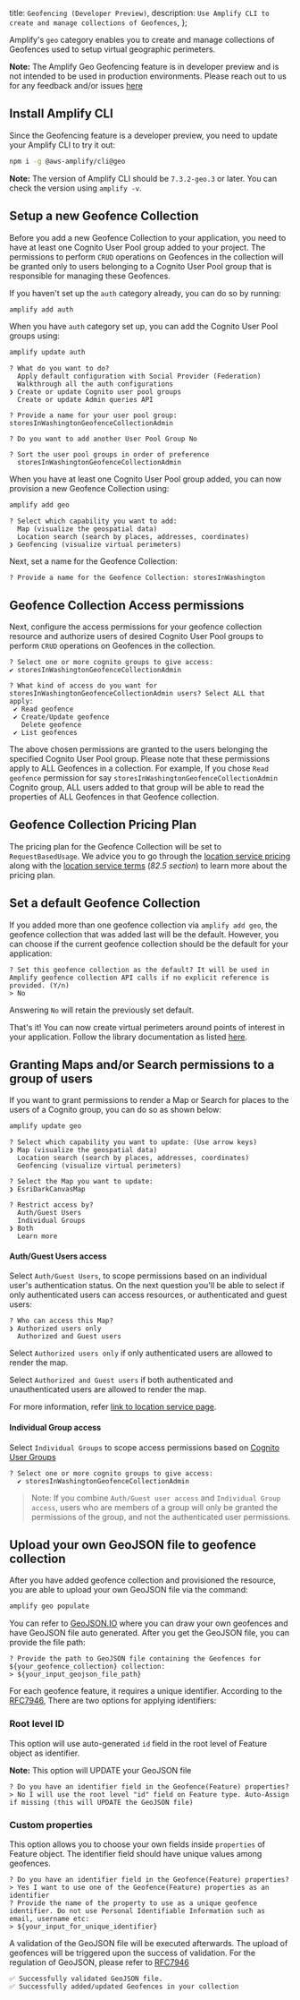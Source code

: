  title: `Geofencing (Developer Preview)`,
  description: `Use Amplify CLI to create and manage collections of Geofences`,
};

Amplify's `geo` category enables you to create and manage collections of Geofences used to setup virtual geographic perimeters.

<Callout>

**Note:** The Amplify Geo Geofencing feature is in developer preview and is not intended to be used in production environments. Please reach out to us for any feedback and/or issues [here](https://github.com/aws-amplify/amplify-cli/issues)

</Callout>

## Install Amplify CLI
Since the Geofencing feature is a developer preview, you need to update your Amplify CLI to try it out:

```bash
npm i -g @aws-amplify/cli@geo
```

<Callout>

**Note:** The version of Amplify CLI should be `7.3.2-geo.3` or later. You can check the version using `amplify -v`.

</Callout>

## Setup a new Geofence Collection
Before you add a new Geofence Collection to your application, you need to have at least one Cognito User Pool group added to your project.
The permissions to perform `CRUD` operations on Geofences in the collection will be granted only to users belonging to a Cognito User Pool group that is responsible for managing these Geofences.

If you haven't set up the `auth` category already, you can do so by running:
```bash
amplify add auth
```

When you have `auth` category set up, you can add the Cognito User Pool groups using:
```bash
amplify update auth
```
```console
? What do you want to do? 
  Apply default configuration with Social Provider (Federation) 
  Walkthrough all the auth configurations 
❯ Create or update Cognito user pool groups 
  Create or update Admin queries API 

? Provide a name for your user pool group: storesInWashingtonGeofenceCollectionAdmin

? Do you want to add another User Pool Group No

? Sort the user pool groups in order of preference
  storesInWashingtonGeofenceCollectionAdmin

```

When you have at least one Cognito User Pool group added, you can now provision a new Geofence Collection using:
```bash
amplify add geo
```
```console
? Select which capability you want to add: 
  Map (visualize the geospatial data) 
  Location search (search by places, addresses, coordinates) 
❯ Geofencing (visualize virtual perimeters)
```

Next, set a name for the Geofence Collection: 

```console
? Provide a name for the Geofence Collection: storesInWashington
```

## Geofence Collection Access permissions

Next, configure the access permissions for your geofence collection resource and authorize users of desired Cognito User Pool groups to perform `CRUD` operations on Geofences in the collection.

```console
? Select one or more cognito groups to give access:
✔ storesInWashingtonGeofenceCollectionAdmin

? What kind of access do you want for storesInWashingtonGeofenceCollectionAdmin users? Select ALL that apply:
 ✔ Read geofence
 ✔ Create/Update geofence
   Delete geofence
 ✔ List geofences
```

The above chosen permissions are granted to the users belonging the specified Cognito User Pool group. 
Please note that these permissions apply to ALL Geofences in a collection. For example, If you chose `Read geofence` permission for say `storesInWashingtonGeofenceCollectionAdmin`
Cognito group, ALL users added to that group will be able to read the properties of ALL Geofences in that Geofence collection.

## Geofence Collection Pricing Plan

The pricing plan for the Geofence Collection will be set to `RequestBasedUsage`.
We advice you to go through the [location service pricing](https://aws.amazon.com/location/pricing/) along with the [location service terms](https://aws.amazon.com/service-terms/) (_82.5 section_) to learn more about the pricing plan.

## Set a default Geofence Collection
If you added more than one geofence collection via `amplify add geo`, the geofence collection that was added last will be the default. 
However, you can choose if the current geofence collection should be the default for your application:

```console
? Set this geofence collection as the default? It will be used in Amplify geofence collection API calls if no explicit reference is provided. (Y/n)
> No
```
Answering `No` will retain the previously set default.

That's it! You can now create virtual perimeters around points of interest in your application. Follow the library documentation as listed [here](/lib/geo/geofences).

## Granting Maps and/or Search permissions to a group of users
If you want to grant permissions to render a Map or Search for places to the users of a Cognito group,
you can do so as shown below:

```bash
amplify update geo
```

```console
? Select which capability you want to update: (Use arrow keys)
❯ Map (visualize the geospatial data) 
  Location search (search by places, addresses, coordinates) 
  Geofencing (visualize virtual perimeters)

? Select the Map you want to update:
❯ EsriDarkCanvasMap

? Restrict access by?
  Auth/Guest Users
  Individual Groups
❯ Both
  Learn more
```

#### Auth/Guest Users access

Select `Auth/Guest Users`, to scope permissions based on an individual user's authentication status. 
On the next question you'll be able to select if only authenticated users can access resources, or authenticated and guest users:

```
? Who can access this Map?
❯ Authorized users only
  Authorized and Guest users
```

Select `Authorized users only` if only authenticated users are allowed to render the map.

Select `Authorized and Guest users` if both authenticated and unauthenticated users are allowed to render the map.

For more information, refer [link to location service page](https://docs.aws.amazon.com/location/latest/developerguide/security_iam_id-based-policy-examples.html#security_iam_id-based-policy-examples-get-map-tiles).

#### Individual Group access
Select `Individual Groups` to scope access permissions based on [Cognito User Groups](/cli/auth/groups)

```console
? Select one or more cognito groups to give access:
  ✔ storesInWashingtonGeofenceCollectionAdmin
```

> Note: If you combine `Auth/Guest user access` and `Individual Group access`, users who are members of a group will only be granted the permissions of the group, and not the authenticated user permissions.

## Upload your own GeoJSON file to geofence collection
After you have added geofence collection and provisioned the resource, you are able to upload your own GeoJSON file via the command: 
```bash
amplify geo populate
```
You can refer to [GeoJSON.IO](https://geojson.io/) where you can draw your own geofences and have GeoJSON file auto generated. After you get the GeoJSON file, you can provide the file path:
```console
? Provide the path to GeoJSON file containing the Geofences for ${your_geofence_collection} collection:
> ${your_input_geojson_file_path}
```
For each geofence feature, it requires a unique identifier. According to the [RFC7946](https://datatracker.ietf.org/doc/html/rfc7946#section-3.2), There are two options for applying identifiers:

### Root level ID

This option will use auto-generated `id` field in the root level of Feature object as identifier.
<Callout>

**Note:** This option will UPDATE your GeoJSON file

</Callout>

```console
? Do you have an identifier field in the Geofence(Feature) properties?
> No I will use the root level "id" field on Feature type. Auto-Assign if missing (this will UPDATE the GeoJSON file)
```

### Custom properties

This option allows you to choose your own fields inside `properties` of Feature object. The identifier field should have unique values among geofences.
```console
? Do you have an identifier field in the Geofence(Feature) properties?
> Yes I want to use one of the Geofence(Feature) properties as an identifier
? Provide the name of the property to use as a unique geofence identifier. Do not use Personal Identifiable Information such as email, username etc:
> ${your_input_for_unique_identifier}
```

A validation of the GeoJSON file will be executed afterwards. The upload of geofences will be triggered upon the success of validation. For the regulation of GeoJSON, please refer to [RFC7946](https://datatracker.ietf.org/doc/html/rfc7946)
```console
✅ Successfully validated GeoJSON file.
✅ Successfully added/updated Geofences in your collection
```